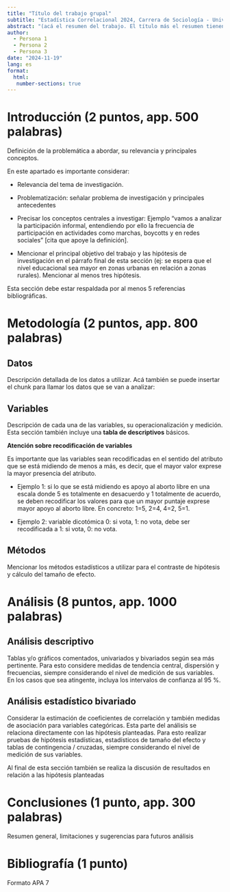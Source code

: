 ```yaml
---
title: "Título del trabajo grupal"
subtitle: "Estadística Correlacional 2024, Carrera de Sociología - Universidad de Chile"
abstract: "(acá el resumen del trabajo. El título más el resumen tienen 1 punto. El resumen debe ser de máximo 250 palabras, y debe contener problema, hipótesis central, datos, principales resultados)"
author: 
  - Persona 1
  - Persona 2
  - Persona 3
date: "2024-11-19"
lang: es
format: 
  html:
   number-sections: true
---
```



# Introducción (2 puntos, app. 500 palabras)

Definición de la problemática a abordar, su relevancia y principales conceptos. 

En este apartado es importante considerar:

  - Relevancia del tema de investigación.
  
  - Problematización: señalar problema de investigación y principales antecedentes

  - Precisar los conceptos centrales a investigar: Ejemplo "vamos a analizar la participación informal, entendiendo por ello la frecuencia de participación en actividades como marchas, boycotts y en redes sociales" [cita que apoye la definición].
  
  - Mencionar el principal objetivo del trabajo y las hipótesis de investigación en el párrafo final de esta sección (ej: se espera que el nivel educacional sea mayor en zonas urbanas en relación a zonas rurales). Mencionar al menos tres hipótesis.

Esta sección debe estar respaldada por al menos 5 referencias bibliográficas.

# Metodología (2 puntos, app. 800 palabras)

## Datos

Descripción detallada de los datos a utilizar. Acá también se puede insertar el chunk para llamar los datos que se van a analizar:

## Variables

Descripción de cada una de las variables, su operacionalización y medición. Esta sección también incluye una **tabla de descriptivos** básicos.

::: callout-note
**Atención sobre recodificación de variables**
 
Es importante que las variables sean recodificadas en el sentido del atributo que se está midiendo de menos a más, es decir, que el mayor valor exprese la mayor presencia del atributo.

  - Ejemplo 1: si lo que se está midiendo es apoyo al aborto libre en una escala donde 5 es totalmente en desacuerdo y 1 totalmente de acuerdo, se deben recodificar los valores para que un mayor puntaje exprese mayor apoyo al aborto libre. En concreto: 1=5, 2=4, 4=2, 5=1.

  - Ejemplo 2: variable dicotómica 0: si vota, 1: no vota, debe ser recodificada a 1: si vota, 0: no vota.

:::

## Métodos

Mencionar los métodos estadísticos a utilizar para el contraste de hipótesis y cálculo del tamaño de efecto.

# Análisis (8 puntos, app. 1000 palabras)

## Análisis descriptivo

Tablas y/o gráficos comentados, univariados y bivariados según sea más pertinente. Para esto considere medidas de tendencia central, dispersión y frecuencias, siempre considerando el nivel de medición de sus variables. En los casos que sea atingente, incluya los intervalos de confianza al 95 %. 

## Análisis estadístico bivariado

Considerar la estimación de coeficientes de correlación y también medidas de asociación para variables categóricas. Esta parte del análisis se relaciona directamente con las hipótesis planteadas. Para esto realizar  pruebas de hipótesis estadísticas, estadísticos de tamaño del efecto y tablas de contingencia / cruzadas, siempre considerando el nivel de medición de sus variables.

Al final de esta sección también se realiza la discusión de resultados en relación a las hipótesis planteadas

# Conclusiones (1 punto, app. 300 palabras)

Resumen general, limitaciones y sugerencias para futuros análisis


# Bibliografía (1 punto)

Formato APA 7

